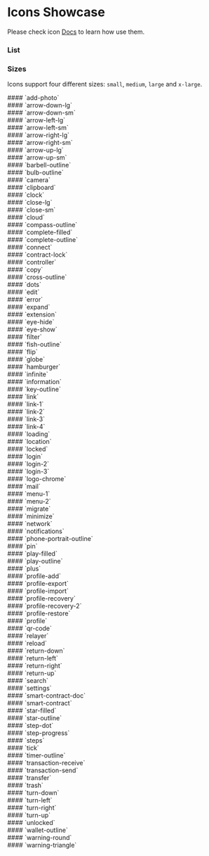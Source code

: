 
<h1>Icons Showcase</h1>

Please check icon [Docs](/docs/design-system-components-icon--docs) to learn how use them.

### **List**

<Meta title="Design System/Components/Icon/Icons Showcase" />

<div class="pt-4">
  <IconGallery>
    <IconItem name="add-photo">
      <lukso-icon name="add-photo" size="medium"></lukso-icon>
    </IconItem>
    <IconItem name="arrow-down-lg">
      <lukso-icon name="arrow-down-lg" size="medium"></lukso-icon>
    </IconItem>
    <IconItem name="arrow-down-sm">
      <lukso-icon name="arrow-down-sm" size="medium"></lukso-icon>
    </IconItem>
    <IconItem name="arrow-left-lg">
      <lukso-icon name="arrow-left-lg" size="medium"></lukso-icon>
    </IconItem>
    <IconItem name="arrow-left-sm">
      <lukso-icon name="arrow-left-sm" size="medium"></lukso-icon>
    </IconItem>
    <IconItem name="arrow-right-lg">
      <lukso-icon name="arrow-right-lg" size="medium"></lukso-icon>
    </IconItem>
    <IconItem name="arrow-right-sm">
      <lukso-icon name="arrow-right-sm" size="medium"></lukso-icon>
    </IconItem>
    <IconItem name="arrow-up-lg">
      <lukso-icon name="arrow-up-lg" size="medium"></lukso-icon>
    </IconItem>
    <IconItem name="arrow-up-sm">
      <lukso-icon name="arrow-up-sm" size="medium"></lukso-icon>
    </IconItem>
    <IconItem name="barbell-outline">
      <lukso-icon name="barbell-outline" size="medium"></lukso-icon>
    </IconItem>
    <IconItem name="bulb-outline">
      <lukso-icon name="bulb-outline" size="medium"></lukso-icon>
    </IconItem>
    <IconItem name="camera">
      <lukso-icon name="camera" size="medium"></lukso-icon>
    </IconItem>
    <IconItem name="clipboard">
      <lukso-icon name="clipboard" size="medium"></lukso-icon>
    </IconItem>
    <IconItem name="clock">
      <lukso-icon name="clock" size="medium"></lukso-icon>
    </IconItem>
    <IconItem name="complete-outline">
      <lukso-icon name="complete-outline" size="medium"></lukso-icon>
    </IconItem>
    <IconItem name="connect">
      <lukso-icon name="connect" size="medium"></lukso-icon>
    </IconItem>
    <IconItem name="contract-lock">
      <lukso-icon name="contract-lock" size="medium"></lukso-icon>
    </IconItem>
    <IconItem name="controller">
      <lukso-icon name="controller" size="medium"></lukso-icon>
    </IconItem>
    <IconItem name="copy">
      <lukso-icon name="copy" size="medium"></lukso-icon>
    </IconItem>
    <IconItem name="cross-outline">
      <lukso-icon name="cross-outline" size="medium"></lukso-icon>
    </IconItem>
    <IconItem name="dots">
      <lukso-icon name="dots" size="medium"></lukso-icon>
    </IconItem>
    <IconItem name="edit">
      <lukso-icon name="edit" size="medium"></lukso-icon>
    </IconItem>
    <IconItem name="error">
      <lukso-icon name="error" size="medium"></lukso-icon>
    </IconItem>
    <IconItem name="expand">
      <lukso-icon name="expand" size="medium"></lukso-icon>
    </IconItem>
    <IconItem name="extension">
      <lukso-icon name="extension" size="medium"></lukso-icon>
    </IconItem>
    <IconItem name="eye-hide">
      <lukso-icon name="eye-hide" size="medium"></lukso-icon>
    </IconItem>
    <IconItem name="eye-show">
      <lukso-icon name="eye-show" size="medium"></lukso-icon>
    </IconItem>
    <IconItem name="filter">
      <lukso-icon name="filter" size="medium"></lukso-icon>
    </IconItem>
    <IconItem name="fish-outline">
      <lukso-icon name="fish-outline" size="medium"></lukso-icon>
    </IconItem>
    <IconItem name="flip">
      <lukso-icon name="flip" size="medium"></lukso-icon>
    </IconItem>
    <IconItem name="globe">
      <lukso-icon name="globe" size="medium"></lukso-icon>
    </IconItem>
    <IconItem name="hamburger">
      <lukso-icon name="hamburger" size="medium"></lukso-icon>
    </IconItem>
    <IconItem name="infinite">
      <lukso-icon name="infinite" size="medium"></lukso-icon>
    </IconItem>
    <IconItem name="information">
      <lukso-icon name="information" size="medium"></lukso-icon>
    </IconItem>
    <IconItem name="key-outline">
      <lukso-icon name="key-outline" size="medium"></lukso-icon>
    </IconItem>
    <IconItem name="link">
      <lukso-icon name="link" size="medium"></lukso-icon>
    </IconItem>
    <IconItem name="link-1">
      <lukso-icon name="link-1" size="medium"></lukso-icon>
    </IconItem>
    <IconItem name="link-2">
      <lukso-icon
        name="link-2"
        size="medium"
        secondary-color="neutral-100"
      ></lukso-icon>
    </IconItem>
    <IconItem name="link-3">
      <lukso-icon name="link-3" size="medium"></lukso-icon>
    </IconItem>
    <IconItem name="link-4">
      <lukso-icon
        name="link-4"
        size="medium"
        secondary-color="neutral-100"
      ></lukso-icon>
    </IconItem>
    <IconItem name="loading">
      <lukso-icon name="loading" size="medium"></lukso-icon>
    </IconItem>
    <IconItem name="location">
      <lukso-icon name="location" size="medium"></lukso-icon>
    </IconItem>
    <IconItem name="locked">
      <lukso-icon name="locked" size="medium"></lukso-icon>
    </IconItem>
    <IconItem name="login">
      <lukso-icon name="login" size="medium"></lukso-icon>
    </IconItem>
    <IconItem name="login-2">
      <lukso-icon name="login-2" size="medium"></lukso-icon>
    </IconItem>
    <IconItem name="login-3">
      <lukso-icon name="login-3" size="medium"></lukso-icon>
    </IconItem>
    <IconItem name="logo-chrome">
      <lukso-icon name="logo-chrome" size="medium"></lukso-icon>
    </IconItem>
    <IconItem name="mail">
      <lukso-icon name="mail" size="medium"></lukso-icon>
    </IconItem>
    <IconItem name="menu-1">
      <lukso-icon name="menu-1" size="medium"></lukso-icon>
    </IconItem>
    <IconItem name="menu-2">
      <lukso-icon name="menu-2" size="medium"></lukso-icon>
    </IconItem>
    <IconItem name="migrate">
      <lukso-icon name="migrate" size="medium"></lukso-icon>
    </IconItem>
    <IconItem name="minimize">
      <lukso-icon name="minimize" size="medium"></lukso-icon>
    </IconItem>
    <IconItem name="network">
      <lukso-icon name="network" size="medium"></lukso-icon>
    </IconItem>
    <IconItem name="notifications">
      <lukso-icon name="notifications" size="medium"></lukso-icon>
    </IconItem>
    <IconItem name="phone-portrait-outline">
      <lukso-icon name="phone-portrait-outline" size="medium"></lukso-icon>
    </IconItem>
    <IconItem name="pin">
      <lukso-icon name="pin" size="medium"></lukso-icon>
    </IconItem>
    <IconItem name="play-filled">
      <lukso-icon name="play-filled" size="medium"></lukso-icon>
    </IconItem>
    <IconItem name="play-outline">
      <lukso-icon name="play-outline" size="medium"></lukso-icon>
    </IconItem>
    <IconItem name="plus">
      <lukso-icon name="plus" size="medium"></lukso-icon>
    </IconItem>
    <IconItem name="profile-add">
      <lukso-icon name="profile-add" size="medium"></lukso-icon>
    </IconItem>
    <IconItem name="profile-export">
      <lukso-icon name="profile-export" size="medium"></lukso-icon>
    </IconItem>
    <IconItem name="profile-import">
      <lukso-icon name="profile-import" size="medium"></lukso-icon>
    </IconItem>
    <IconItem name="profile-recovery">
      <lukso-icon name="profile-recovery" size="medium"></lukso-icon>
    </IconItem>
    <IconItem name="profile-recovery-2">
      <lukso-icon
        name="profile-recovery-2"
        size="medium"
        secondary-color="neutral-100"
      ></lukso-icon>
    </IconItem>
    <IconItem name="profile-restore">
      <lukso-icon name="profile-restore" size="medium"></lukso-icon>
    </IconItem>
    <IconItem name="profile">
      <lukso-icon name="profile" size="medium"></lukso-icon>
    </IconItem>
    <IconItem name="qr-code">
      <lukso-icon
        name="qr-code"
        size="medium"
        secondary-color="neutral-100"
      ></lukso-icon>
    </IconItem>
    <IconItem name="relayer">
      <lukso-icon name="relayer" size="medium"></lukso-icon>
    </IconItem>
    <IconItem name="reload">
      <lukso-icon name="reload" size="medium"></lukso-icon>
    </IconItem>
    <IconItem name="return-down">
      <lukso-icon name="return-down" size="medium"></lukso-icon>
    </IconItem>
    <IconItem name="return-left">
      <lukso-icon name="return-left" size="medium"></lukso-icon>
    </IconItem>
    <IconItem name="return-right">
      <lukso-icon name="return-right" size="medium"></lukso-icon>
    </IconItem>
    <IconItem name="return-up">
      <lukso-icon name="return-up" size="medium"></lukso-icon>
    </IconItem>
    <IconItem name="search">
      <lukso-icon name="search" size="medium"></lukso-icon>
    </IconItem>
    <IconItem name="settings">
      <lukso-icon name="settings" size="medium"></lukso-icon>
    </IconItem>
    <IconItem name="smart-contract-doc">
      <lukso-icon name="smart-contract-doc" size="medium"></lukso-icon>
    </IconItem>
    <IconItem name="smart-contract">
      <lukso-icon name="smart-contract" size="medium"></lukso-icon>
    </IconItem>
    <IconItem name="star-filled">
      <lukso-icon name="star-filled" size="medium"></lukso-icon>
    </IconItem>
    <IconItem name="star-outline">
      <lukso-icon name="star-outline" size="medium"></lukso-icon>
    </IconItem>
    <IconItem name="step-dot">
      <lukso-icon
        name="step-dot"
        size="medium"
        secondary-color="neutral-100"
      ></lukso-icon>
    </IconItem>
    <IconItem name="step-progress">
      <lukso-icon
        name="step-progress"
        size="medium"
        secondary-color="neutral-100"
      ></lukso-icon>
    </IconItem>
    <IconItem name="steps">
      <lukso-icon name="steps" size="medium"></lukso-icon>
    </IconItem>
    <IconItem name="tick">
      <lukso-icon name="tick" size="medium"></lukso-icon>
    </IconItem>
    <IconItem name="timer-outline">
      <lukso-icon name="timer-outline" size="medium"></lukso-icon>
    </IconItem>
    <IconItem name="transaction-receive">
      <lukso-icon name="transaction-receive" size="medium"></lukso-icon>
    </IconItem>
    <IconItem name="transaction-send">
      <lukso-icon name="transaction-send" size="medium"></lukso-icon>
    </IconItem>
    <IconItem name="transfer">
      <lukso-icon name="transfer" size="medium"></lukso-icon>
    </IconItem>
    <IconItem name="trash">
      <lukso-icon name="trash" size="medium"></lukso-icon>
    </IconItem>
    <IconItem name="turn-down">
      <lukso-icon name="turn-down" size="medium"></lukso-icon>
    </IconItem>
    <IconItem name="turn-left">
      <lukso-icon name="turn-left" size="medium"></lukso-icon>
    </IconItem>
    <IconItem name="turn-right">
      <lukso-icon name="turn-right" size="medium"></lukso-icon>
    </IconItem>
    <IconItem name="turn-up">
      <lukso-icon name="turn-up" size="medium"></lukso-icon>
    </IconItem>
    <IconItem name="unlocked">
      <lukso-icon name="unlocked" size="medium"></lukso-icon>
    </IconItem>
    <IconItem name="wallet-outline">
      <lukso-icon name="wallet-outline" size="medium"></lukso-icon>
    </IconItem>
    <IconItem name="warning-round">
      <lukso-icon name="warning-round" size="medium"></lukso-icon>
    </IconItem>
    <IconItem name="warning-triangle">
      <lukso-icon name="warning-triangle" size="medium"></lukso-icon>
    </IconItem>
  </IconGallery>
</div>

### **Sizes**

Icons support four different sizes: `small`, `medium`, `large` and `x-large`.

<div class="p-5 my-6 shadow-neutral-above-shadow rounded sb-unstyled">
  #### `add-photo`
  <div class="flex gap-4 mt-8">
    <lukso-icon name="add-photo" size="small"></lukso-icon>
    <lukso-icon name="add-photo" size="medium"></lukso-icon>
    <lukso-icon name="add-photo" size="large"></lukso-icon>
    <lukso-icon name="add-photo" size="x-large"></lukso-icon>
  </div>
</div>

<div class="p-5 my-6 shadow-neutral-above-shadow rounded sb-unstyled">
  #### `arrow-down-lg`
  <div class="flex gap-4 mt-8">
    <lukso-icon name="arrow-down-lg" size="small"></lukso-icon>
    <lukso-icon name="arrow-down-lg" size="medium"></lukso-icon>
    <lukso-icon name="arrow-down-lg" size="large"></lukso-icon>
    <lukso-icon name="arrow-down-lg" size="x-large"></lukso-icon>
  </div>
</div>

<div class="p-5 my-6 shadow-neutral-above-shadow rounded sb-unstyled">
  #### `arrow-down-sm`
  <div class="flex gap-4 mt-8">
    <lukso-icon name="arrow-down-sm" size="small"></lukso-icon>
    <lukso-icon name="arrow-down-sm" size="medium"></lukso-icon>
    <lukso-icon name="arrow-down-sm" size="large"></lukso-icon>
    <lukso-icon name="arrow-down-sm" size="x-large"></lukso-icon>
  </div>
</div>

<div class="p-5 my-6 shadow-neutral-above-shadow rounded sb-unstyled">
  #### `arrow-left-lg`
  <div class="flex gap-4 mt-8">
    <lukso-icon name="arrow-left-lg" size="small"></lukso-icon>
    <lukso-icon name="arrow-left-lg" size="medium"></lukso-icon>
    <lukso-icon name="arrow-left-lg" size="large"></lukso-icon>
    <lukso-icon name="arrow-left-lg" size="x-large"></lukso-icon>
  </div>
</div>

<div class="p-5 my-6 shadow-neutral-above-shadow rounded sb-unstyled">
  #### `arrow-left-sm`
  <div class="flex gap-4 mt-8">
    <lukso-icon name="arrow-left-sm" size="small"></lukso-icon>
    <lukso-icon name="arrow-left-sm" size="medium"></lukso-icon>
    <lukso-icon name="arrow-left-sm" size="large"></lukso-icon>
    <lukso-icon name="arrow-left-sm" size="x-large"></lukso-icon>
  </div>
</div>

<div class="p-5 my-6 shadow-neutral-above-shadow rounded sb-unstyled">
  #### `arrow-right-lg`
  <div class="flex gap-4 mt-8">
    <lukso-icon name="arrow-right-lg" size="small"></lukso-icon>
    <lukso-icon name="arrow-right-lg" size="medium"></lukso-icon>
    <lukso-icon name="arrow-right-lg" size="large"></lukso-icon>
    <lukso-icon name="arrow-right-lg" size="x-large"></lukso-icon>
  </div>
</div>

<div class="p-5 my-6 shadow-neutral-above-shadow rounded sb-unstyled">
  #### `arrow-right-sm`
  <div class="flex gap-4 mt-8">
    <lukso-icon name="arrow-right-sm" size="small"></lukso-icon>
    <lukso-icon name="arrow-right-sm" size="medium"></lukso-icon>
    <lukso-icon name="arrow-right-sm" size="large"></lukso-icon>
    <lukso-icon name="arrow-right-sm" size="x-large"></lukso-icon>
  </div>
</div>

<div class="p-5 my-6 shadow-neutral-above-shadow rounded sb-unstyled">
  #### `arrow-up-lg`
  <div class="flex gap-4 mt-8">
    <lukso-icon name="arrow-up-lg" size="small"></lukso-icon>
    <lukso-icon name="arrow-up-lg" size="medium"></lukso-icon>
    <lukso-icon name="arrow-up-lg" size="large"></lukso-icon>
    <lukso-icon name="arrow-up-lg" size="x-large"></lukso-icon>
  </div>
</div>

<div class="p-5 my-6 shadow-neutral-above-shadow rounded sb-unstyled">
  #### `arrow-up-sm`
  <div class="flex gap-4 mt-8">
    <lukso-icon name="arrow-up-sm" size="small"></lukso-icon>
    <lukso-icon name="arrow-up-sm" size="medium"></lukso-icon>
    <lukso-icon name="arrow-up-sm" size="large"></lukso-icon>
    <lukso-icon name="arrow-up-sm" size="x-large"></lukso-icon>
  </div>
</div>

<div class="p-5 my-6 shadow-neutral-above-shadow rounded sb-unstyled">
  #### `barbell-outline`
  <div class="flex gap-4 mt-8">
    <lukso-icon name="barbell-outline" size="small"></lukso-icon>
    <lukso-icon name="barbell-outline" size="medium"></lukso-icon>
    <lukso-icon name="barbell-outline" size="large"></lukso-icon>
    <lukso-icon name="barbell-outline" size="x-large"></lukso-icon>
  </div>
</div>

<div class="p-5 my-6 shadow-neutral-above-shadow rounded sb-unstyled">
  #### `bulb-outline`
  <div class="flex gap-4 mt-8">
    <lukso-icon name="bulb-outline" size="small"></lukso-icon>
    <lukso-icon name="bulb-outline" size="medium"></lukso-icon>
    <lukso-icon name="bulb-outline" size="large"></lukso-icon>
    <lukso-icon name="bulb-outline" size="x-large"></lukso-icon>
  </div>
</div>

<div class="p-5 my-6 shadow-neutral-above-shadow rounded sb-unstyled">
  #### `camera`
  <div class="flex gap-4 mt-8">
    <lukso-icon name="camera" size="small"></lukso-icon>
    <lukso-icon name="camera" size="medium"></lukso-icon>
    <lukso-icon name="camera" size="large"></lukso-icon>
    <lukso-icon name="camera" size="x-large"></lukso-icon>
  </div>
</div>

<div class="p-5 my-6 shadow-neutral-above-shadow rounded sb-unstyled">
  #### `clipboard`
  <div class="flex gap-4 mt-8">
    <lukso-icon name="clipboard" size="small"></lukso-icon>
    <lukso-icon name="clipboard" size="medium"></lukso-icon>
    <lukso-icon name="clipboard" size="large"></lukso-icon>
    <lukso-icon name="clipboard" size="x-large"></lukso-icon>
  </div>
</div>

<div class="p-5 my-6 shadow-neutral-above-shadow rounded sb-unstyled">
  #### `clock`
  <div class="flex gap-4 mt-8">
    <lukso-icon name="clock" size="small"></lukso-icon>
    <lukso-icon name="clock" size="medium"></lukso-icon>
    <lukso-icon name="clock" size="large"></lukso-icon>
    <lukso-icon name="clock" size="x-large"></lukso-icon>
  </div>
</div>

<div class="p-5 my-6 shadow-neutral-above-shadow rounded sb-unstyled">
  #### `close-lg`
  <div class="flex gap-4 mt-8">
    <lukso-icon name="close-lg" size="small"></lukso-icon>
    <lukso-icon name="close-lg" size="medium"></lukso-icon>
    <lukso-icon name="close-lg" size="large"></lukso-icon>
    <lukso-icon name="close-lg" size="x-large"></lukso-icon>
  </div>
</div>

<div class="p-5 my-6 shadow-neutral-above-shadow rounded sb-unstyled">
  #### `close-sm`
  <div class="flex gap-4 mt-8">
    <lukso-icon name="close-sm" size="small"></lukso-icon>
    <lukso-icon name="close-sm" size="medium"></lukso-icon>
    <lukso-icon name="close-sm" size="large"></lukso-icon>
    <lukso-icon name="close-sm" size="x-large"></lukso-icon>
  </div>
</div>

<div class="p-5 my-6 shadow-neutral-above-shadow rounded sb-unstyled">
  #### `cloud`
  <div class="flex gap-4 mt-8">
    <lukso-icon name="cloud" size="small"></lukso-icon>
    <lukso-icon name="cloud" size="medium"></lukso-icon>
    <lukso-icon name="cloud" size="large"></lukso-icon>
    <lukso-icon name="cloud" size="x-large"></lukso-icon>
  </div>
</div>

<div class="p-5 my-6 shadow-neutral-above-shadow rounded sb-unstyled">
  #### `compass-outline`
  <div class="flex gap-4 mt-8">
    <lukso-icon name="compass-outline" size="small"></lukso-icon>
    <lukso-icon name="compass-outline" size="medium"></lukso-icon>
    <lukso-icon name="compass-outline" size="large"></lukso-icon>
    <lukso-icon name="compass-outline" size="x-large"></lukso-icon>
  </div>
</div>

<div class="p-5 my-6 shadow-neutral-above-shadow rounded sb-unstyled">
  #### `complete-filled`
  <div class="flex gap-4 mt-8">
    <lukso-icon
      name="complete-filled"
      size="small"
      secondary-color="neutral-100"
    ></lukso-icon>
    <lukso-icon
      name="complete-filled"
      size="medium"
      secondary-color="neutral-100"
    ></lukso-icon>
    <lukso-icon
      name="complete-filled"
      size="large"
      secondary-color="neutral-100"
    ></lukso-icon>
    <lukso-icon
      name="complete-filled"
      size="x-large"
      secondary-color="neutral-100"
    ></lukso-icon>
  </div>
</div>

<div class="p-5 my-6 shadow-neutral-above-shadow rounded sb-unstyled">
  #### `complete-outline`
  <div class="flex gap-4 mt-8">
    <lukso-icon name="complete-outline" size="small"></lukso-icon>
    <lukso-icon name="complete-outline" size="medium"></lukso-icon>
    <lukso-icon name="complete-outline" size="large"></lukso-icon>
    <lukso-icon name="complete-outline" size="x-large"></lukso-icon>
  </div>
</div>

<div class="p-5 my-6 shadow-neutral-above-shadow rounded sb-unstyled">
  #### `connect`
  <div class="flex gap-4 mt-8">
    <lukso-icon name="connect" size="small"></lukso-icon>
    <lukso-icon name="connect" size="medium"></lukso-icon>
    <lukso-icon name="connect" size="large"></lukso-icon>
    <lukso-icon name="connect" size="x-large"></lukso-icon>
  </div>
</div>

<div class="p-5 my-6 shadow-neutral-above-shadow rounded sb-unstyled">
  #### `contract-lock`
  <div class="flex gap-4 mt-8">
    <lukso-icon name="contract-lock" size="small"></lukso-icon>
    <lukso-icon name="contract-lock" size="medium"></lukso-icon>
    <lukso-icon name="contract-lock" size="large"></lukso-icon>
    <lukso-icon name="contract-lock" size="x-large"></lukso-icon>
  </div>
</div>

<div class="p-5 my-6 shadow-neutral-above-shadow rounded sb-unstyled">
  #### `controller`
  <div class="flex gap-4 mt-8">
    <lukso-icon name="controller" size="small"></lukso-icon>
    <lukso-icon name="controller" size="medium"></lukso-icon>
    <lukso-icon name="controller" size="large"></lukso-icon>
    <lukso-icon name="controller" size="x-large"></lukso-icon>
  </div>
</div>

<div class="p-5 my-6 shadow-neutral-above-shadow rounded sb-unstyled">
  #### `copy`
  <div class="flex gap-4 mt-8">
    <lukso-icon name="copy" size="small"></lukso-icon>
    <lukso-icon name="copy" size="medium"></lukso-icon>
    <lukso-icon name="copy" size="large"></lukso-icon>
    <lukso-icon name="copy" size="x-large"></lukso-icon>
  </div>
</div>

<div class="p-5 my-6 shadow-neutral-above-shadow rounded sb-unstyled">
  #### `cross-outline`
  <div class="flex gap-4 mt-8">
    <lukso-icon name="cross-outline" size="small"></lukso-icon>
    <lukso-icon name="cross-outline" size="medium"></lukso-icon>
    <lukso-icon name="cross-outline" size="large"></lukso-icon>
    <lukso-icon name="cross-outline" size="x-large"></lukso-icon>
  </div>
</div>

<div class="p-5 my-6 shadow-neutral-above-shadow rounded sb-unstyled">
  #### `dots`
  <div class="flex gap-4 mt-8">
    <lukso-icon name="dots" size="small"></lukso-icon>
    <lukso-icon name="dots" size="medium"></lukso-icon>
    <lukso-icon name="dots" size="large"></lukso-icon>
    <lukso-icon name="dots" size="x-large"></lukso-icon>
  </div>
</div>

<div class="p-5 my-6 shadow-neutral-above-shadow rounded sb-unstyled">
  #### `edit`
  <div class="flex gap-4 mt-8">
    <lukso-icon name="edit" size="small"></lukso-icon>
    <lukso-icon name="edit" size="medium"></lukso-icon>
    <lukso-icon name="edit" size="large"></lukso-icon>
    <lukso-icon name="edit" size="x-large"></lukso-icon>
  </div>
</div>

<div class="p-5 my-6 shadow-neutral-above-shadow rounded sb-unstyled">
  #### `error`
  <div class="flex gap-4 mt-8">
    <lukso-icon name="error" size="small"></lukso-icon>
    <lukso-icon name="error" size="medium"></lukso-icon>
    <lukso-icon name="error" size="large"></lukso-icon>
    <lukso-icon name="error" size="x-large"></lukso-icon>
  </div>
</div>

<div class="p-5 my-6 shadow-neutral-above-shadow rounded sb-unstyled">
  #### `expand`
  <div class="flex gap-4 mt-8">
    <lukso-icon name="expand" size="small"></lukso-icon>
    <lukso-icon name="expand" size="medium"></lukso-icon>
    <lukso-icon name="expand" size="large"></lukso-icon>
    <lukso-icon name="expand" size="x-large"></lukso-icon>
  </div>
</div>

<div class="p-5 my-6 shadow-neutral-above-shadow rounded sb-unstyled">
  #### `extension`
  <div class="flex gap-4 mt-8">
    <lukso-icon name="extension" size="small"></lukso-icon>
    <lukso-icon name="extension" size="medium"></lukso-icon>
    <lukso-icon name="extension" size="large"></lukso-icon>
    <lukso-icon name="extension" size="x-large"></lukso-icon>
  </div>
</div>

<div class="p-5 my-6 shadow-neutral-above-shadow rounded sb-unstyled">
  #### `eye-hide`
  <div class="flex gap-4 mt-8">
    <lukso-icon name="eye-hide" size="small"></lukso-icon>
    <lukso-icon name="eye-hide" size="medium"></lukso-icon>
    <lukso-icon name="eye-hide" size="large"></lukso-icon>
    <lukso-icon name="eye-hide" size="x-large"></lukso-icon>
  </div>
</div>

<div class="p-5 my-6 shadow-neutral-above-shadow rounded sb-unstyled">
  #### `eye-show`
  <div class="flex gap-4 mt-8">
    <lukso-icon name="eye-show" size="small"></lukso-icon>
    <lukso-icon name="eye-show" size="medium"></lukso-icon>
    <lukso-icon name="eye-show" size="large"></lukso-icon>
    <lukso-icon name="eye-show" size="x-large"></lukso-icon>
  </div>
</div>

<div class="p-5 my-6 shadow-neutral-above-shadow rounded sb-unstyled">
  #### `filter`
  <div class="flex gap-4 mt-8">
    <lukso-icon name="filter" size="small"></lukso-icon>
    <lukso-icon name="filter" size="medium"></lukso-icon>
    <lukso-icon name="filter" size="large"></lukso-icon>
    <lukso-icon name="filter" size="x-large"></lukso-icon>
  </div>
</div>

<div class="p-5 my-6 shadow-neutral-above-shadow rounded sb-unstyled">
  #### `fish-outline`
  <div class="flex gap-4 mt-8">
    <lukso-icon name="fish-outline" size="small"></lukso-icon>
    <lukso-icon name="fish-outline" size="medium"></lukso-icon>
    <lukso-icon name="fish-outline" size="large"></lukso-icon>
    <lukso-icon name="fish-outline" size="x-large"></lukso-icon>
  </div>
</div>

<div class="p-5 my-6 shadow-neutral-above-shadow rounded sb-unstyled">
  #### `flip`
  <div class="flex gap-4 mt-8">
    <lukso-icon name="flip" size="small"></lukso-icon>
    <lukso-icon name="flip" size="medium"></lukso-icon>
    <lukso-icon name="flip" size="large"></lukso-icon>
    <lukso-icon name="flip" size="x-large"></lukso-icon>
  </div>
</div>

<div class="p-5 my-6 shadow-neutral-above-shadow rounded sb-unstyled">
  #### `globe`
  <div class="flex gap-4 mt-8">
    <lukso-icon name="globe" size="small"></lukso-icon>
    <lukso-icon name="globe" size="medium"></lukso-icon>
    <lukso-icon name="globe" size="large"></lukso-icon>
    <lukso-icon name="globe" size="x-large"></lukso-icon>
  </div>
</div>

<div class="p-5 my-6 shadow-neutral-above-shadow rounded sb-unstyled">
  #### `hamburger`
  <div class="flex gap-4 mt-8">
    <lukso-icon name="hamburger" size="small"></lukso-icon>
    <lukso-icon name="hamburger" size="medium"></lukso-icon>
    <lukso-icon name="hamburger" size="large"></lukso-icon>
    <lukso-icon name="hamburger" size="x-large"></lukso-icon>
  </div>
</div>

<div class="p-5 my-6 shadow-neutral-above-shadow rounded sb-unstyled">
  #### `infinite`
  <div class="flex gap-4 mt-8">
    <lukso-icon name="infinite" size="small"></lukso-icon>
    <lukso-icon name="infinite" size="medium"></lukso-icon>
    <lukso-icon name="infinite" size="large"></lukso-icon>
    <lukso-icon name="infinite" size="x-large"></lukso-icon>
  </div>
</div>

<div class="p-5 my-6 shadow-neutral-above-shadow rounded sb-unstyled">
  #### `information`
  <div class="flex gap-4 mt-8">
    <lukso-icon name="information" size="small"></lukso-icon>
    <lukso-icon name="information" size="medium"></lukso-icon>
    <lukso-icon name="information" size="large"></lukso-icon>
    <lukso-icon name="information" size="x-large"></lukso-icon>
  </div>
</div>

<div class="p-5 my-6 shadow-neutral-above-shadow rounded sb-unstyled">
  #### `key-outline`
  <div class="flex gap-4 mt-8">
    <lukso-icon name="key-outline" size="small"></lukso-icon>
    <lukso-icon name="key-outline" size="medium"></lukso-icon>
    <lukso-icon name="key-outline" size="large"></lukso-icon>
    <lukso-icon name="key-outline" size="x-large"></lukso-icon>
  </div>
</div>

<div class="p-5 my-6 shadow-neutral-above-shadow rounded sb-unstyled">
  #### `link`
  <div class="flex gap-4 mt-8">
    <lukso-icon name="link" size="small"></lukso-icon>
    <lukso-icon name="link" size="medium"></lukso-icon>
    <lukso-icon name="link" size="large"></lukso-icon>
    <lukso-icon name="link" size="x-large"></lukso-icon>
  </div>
</div>

<div class="p-5 my-6 shadow-neutral-above-shadow rounded sb-unstyled">
  #### `link-1`
  <div class="flex gap-4 mt-8">
    <lukso-icon name="link-1" size="small"></lukso-icon>
    <lukso-icon name="link-1" size="medium"></lukso-icon>
    <lukso-icon name="link-1" size="large"></lukso-icon>
    <lukso-icon name="link-1" size="x-large"></lukso-icon>
  </div>
</div>

<div class="p-5 my-6 shadow-neutral-above-shadow rounded sb-unstyled">
  #### `link-2`
  <div class="flex gap-4 mt-8">
    <lukso-icon
      name="link-2"
      size="small"
      secondary-color="neutral-100"
    ></lukso-icon>
    <lukso-icon
      name="link-2"
      size="medium"
      secondary-color="neutral-100"
    ></lukso-icon>
    <lukso-icon
      name="link-2"
      size="large"
      secondary-color="neutral-100"
    ></lukso-icon>
    <lukso-icon
      name="link-2"
      size="x-large"
      secondary-color="neutral-100"
    ></lukso-icon>
  </div>
</div>

<div class="p-5 my-6 shadow-neutral-above-shadow rounded sb-unstyled">
  #### `link-3`
  <div class="flex gap-4 mt-8">
    <lukso-icon name="link-3" size="small"></lukso-icon>
    <lukso-icon name="link-3" size="medium"></lukso-icon>
    <lukso-icon name="link-3" size="large"></lukso-icon>
    <lukso-icon name="link-3" size="x-large"></lukso-icon>
  </div>
</div>

<div class="p-5 my-6 shadow-neutral-above-shadow rounded sb-unstyled">
  #### `link-4`
  <div class="flex gap-4 mt-8">
    <lukso-icon
      name="link-4"
      size="small"
      secondary-color="neutral-100"
    ></lukso-icon>
    <lukso-icon
      name="link-4"
      size="medium"
      secondary-color="neutral-100"
    ></lukso-icon>
    <lukso-icon
      name="link-4"
      size="large"
      secondary-color="neutral-100"
    ></lukso-icon>
    <lukso-icon
      name="link-4"
      size="x-large"
      secondary-color="neutral-100"
    ></lukso-icon>
  </div>
</div>

<div class="p-5 my-6 shadow-neutral-above-shadow rounded sb-unstyled">
  #### `loading`
  <div class="flex gap-4 mt-8">
    <lukso-icon name="loading" size="small"></lukso-icon>
    <lukso-icon name="loading" size="medium"></lukso-icon>
    <lukso-icon name="loading" size="large"></lukso-icon>
    <lukso-icon name="loading" size="x-large"></lukso-icon>
  </div>
</div>

<div class="p-5 my-6 shadow-neutral-above-shadow rounded sb-unstyled">
  #### `location`
  <div class="flex gap-4 mt-8">
    <lukso-icon name="location" size="small"></lukso-icon>
    <lukso-icon name="location" size="medium"></lukso-icon>
    <lukso-icon name="location" size="large"></lukso-icon>
    <lukso-icon name="location" size="x-large"></lukso-icon>
  </div>
</div>

<div class="p-5 my-6 shadow-neutral-above-shadow rounded sb-unstyled">
  #### `locked`
  <div class="flex gap-4 mt-8">
    <lukso-icon name="locked" size="small"></lukso-icon>
    <lukso-icon name="locked" size="medium"></lukso-icon>
    <lukso-icon name="locked" size="large"></lukso-icon>
    <lukso-icon name="locked" size="x-large"></lukso-icon>
  </div>
</div>

<div class="p-5 my-6 shadow-neutral-above-shadow rounded sb-unstyled">
  #### `login`
  <div class="flex gap-4 mt-8">
    <lukso-icon name="login" size="small"></lukso-icon>
    <lukso-icon name="login" size="medium"></lukso-icon>
    <lukso-icon name="login" size="large"></lukso-icon>
    <lukso-icon name="login" size="x-large"></lukso-icon>
  </div>
</div>

<div class="p-5 my-6 shadow-neutral-above-shadow rounded sb-unstyled">
  #### `login-2`
  <div class="flex gap-4 mt-8">
    <lukso-icon name="login-2" size="small"></lukso-icon>
    <lukso-icon name="login-2" size="medium"></lukso-icon>
    <lukso-icon name="login-2" size="large"></lukso-icon>
    <lukso-icon name="login-2" size="x-large"></lukso-icon>
  </div>
</div>

<div class="p-5 my-6 shadow-neutral-above-shadow rounded sb-unstyled">
  #### `login-3`
  <div class="flex gap-4 mt-8">
    <lukso-icon name="login-3" size="small"></lukso-icon>
    <lukso-icon name="login-3" size="medium"></lukso-icon>
    <lukso-icon name="login-3" size="large"></lukso-icon>
    <lukso-icon name="login-3" size="x-large"></lukso-icon>
  </div>
</div>

<div class="p-5 my-6 shadow-neutral-above-shadow rounded sb-unstyled">
  #### `logo-chrome`
  <div class="flex gap-4 mt-8">
    <lukso-icon name="logo-chrome" size="small"></lukso-icon>
    <lukso-icon name="logo-chrome" size="medium"></lukso-icon>
    <lukso-icon name="logo-chrome" size="large"></lukso-icon>
    <lukso-icon name="logo-chrome" size="x-large"></lukso-icon>
  </div>
</div>

<div class="p-5 my-6 shadow-neutral-above-shadow rounded sb-unstyled">
  #### `mail`
  <div class="flex gap-4 mt-8">
    <lukso-icon name="mail" size="small"></lukso-icon>
    <lukso-icon name="mail" size="medium"></lukso-icon>
    <lukso-icon name="mail" size="large"></lukso-icon>
    <lukso-icon name="mail" size="x-large"></lukso-icon>
  </div>
</div>

<div class="p-5 my-6 shadow-neutral-above-shadow rounded sb-unstyled">
  #### `menu-1`
  <div class="flex gap-4 mt-8">
    <lukso-icon name="menu-1" size="small"></lukso-icon>
    <lukso-icon name="menu-1" size="medium"></lukso-icon>
    <lukso-icon name="menu-1" size="large"></lukso-icon>
    <lukso-icon name="menu-1" size="x-large"></lukso-icon>
  </div>
</div>

<div class="p-5 my-6 shadow-neutral-above-shadow rounded sb-unstyled">
  #### `menu-2`
  <div class="flex gap-4 mt-8">
    <lukso-icon name="menu-2" size="small"></lukso-icon>
    <lukso-icon name="menu-2" size="medium"></lukso-icon>
    <lukso-icon name="menu-2" size="large"></lukso-icon>
    <lukso-icon name="menu-2" size="x-large"></lukso-icon>
  </div>
</div>

<div class="p-5 my-6 shadow-neutral-above-shadow rounded sb-unstyled">
  #### `migrate`
  <div class="flex gap-4 mt-8">
    <lukso-icon name="migrate" size="small"></lukso-icon>
    <lukso-icon name="migrate" size="medium"></lukso-icon>
    <lukso-icon name="migrate" size="large"></lukso-icon>
    <lukso-icon name="migrate" size="x-large"></lukso-icon>
  </div>
</div>

<div class="p-5 my-6 shadow-neutral-above-shadow rounded sb-unstyled">
  #### `minimize`
  <div class="flex gap-4 mt-8">
    <lukso-icon name="minimize" size="small"></lukso-icon>
    <lukso-icon name="minimize" size="medium"></lukso-icon>
    <lukso-icon name="minimize" size="large"></lukso-icon>
    <lukso-icon name="minimize" size="x-large"></lukso-icon>
  </div>
</div>

<div class="p-5 my-6 shadow-neutral-above-shadow rounded sb-unstyled">
  #### `network`
  <div class="flex gap-4 mt-8">
    <lukso-icon name="network" size="small"></lukso-icon>
    <lukso-icon name="network" size="medium"></lukso-icon>
    <lukso-icon name="network" size="large"></lukso-icon>
    <lukso-icon name="network" size="x-large"></lukso-icon>
  </div>
</div>

<div class="p-5 my-6 shadow-neutral-above-shadow rounded sb-unstyled">
  #### `notifications`
  <div class="flex gap-4 mt-8">
    <lukso-icon name="notifications" size="small"></lukso-icon>
    <lukso-icon name="notifications" size="medium"></lukso-icon>
    <lukso-icon name="notifications" size="large"></lukso-icon>
    <lukso-icon name="notifications" size="x-large"></lukso-icon>
  </div>
</div>

<div class="p-5 my-6 shadow-neutral-above-shadow rounded sb-unstyled">
  #### `phone-portrait-outline`
  <div class="flex gap-4 mt-8">
    <lukso-icon name="phone-portrait-outline" size="small"></lukso-icon>
    <lukso-icon name="phone-portrait-outline" size="medium"></lukso-icon>
    <lukso-icon name="phone-portrait-outline" size="large"></lukso-icon>
    <lukso-icon name="phone-portrait-outline" size="x-large"></lukso-icon>
  </div>
</div>

<div class="p-5 my-6 shadow-neutral-above-shadow rounded sb-unstyled">
  #### `pin`
  <div class="flex gap-4 mt-8">
    <lukso-icon name="pin" size="small"></lukso-icon>
    <lukso-icon name="pin" size="medium"></lukso-icon>
    <lukso-icon name="pin" size="large"></lukso-icon>
    <lukso-icon name="pin" size="x-large"></lukso-icon>
  </div>
</div>

<div class="p-5 my-6 shadow-neutral-above-shadow rounded sb-unstyled">
  #### `play-filled`
  <div class="flex gap-4 mt-8">
    <lukso-icon name="play-filled" size="small"></lukso-icon>
    <lukso-icon name="play-filled" size="medium"></lukso-icon>
    <lukso-icon name="play-filled" size="large"></lukso-icon>
    <lukso-icon name="play-filled" size="x-large"></lukso-icon>
  </div>
</div>

<div class="p-5 my-6 shadow-neutral-above-shadow rounded sb-unstyled">
  #### `play-outline`
  <div class="flex gap-4 mt-8">
    <lukso-icon name="play-outline" size="small"></lukso-icon>
    <lukso-icon name="play-outline" size="medium"></lukso-icon>
    <lukso-icon name="play-outline" size="large"></lukso-icon>
    <lukso-icon name="play-outline" size="x-large"></lukso-icon>
  </div>
</div>

<div class="p-5 my-6 shadow-neutral-above-shadow rounded sb-unstyled">
  #### `plus`
  <div class="flex gap-4 mt-8">
    <lukso-icon name="plus" size="small"></lukso-icon>
    <lukso-icon name="plus" size="medium"></lukso-icon>
    <lukso-icon name="plus" size="large"></lukso-icon>
    <lukso-icon name="plus" size="x-large"></lukso-icon>
  </div>
</div>

<div class="p-5 my-6 shadow-neutral-above-shadow rounded sb-unstyled">
  #### `profile-add`
  <div class="flex gap-4 mt-8">
    <lukso-icon name="profile-add" size="small"></lukso-icon>
    <lukso-icon name="profile-add" size="medium"></lukso-icon>
    <lukso-icon name="profile-add" size="large"></lukso-icon>
    <lukso-icon name="profile-add" size="x-large"></lukso-icon>
  </div>
</div>

<div class="p-5 my-6 shadow-neutral-above-shadow rounded sb-unstyled">
  #### `profile-export`
  <div class="flex gap-4 mt-8">
    <lukso-icon name="profile-export" size="small"></lukso-icon>
    <lukso-icon name="profile-export" size="medium"></lukso-icon>
    <lukso-icon name="profile-export" size="large"></lukso-icon>
    <lukso-icon name="profile-export" size="x-large"></lukso-icon>
  </div>
</div>

<div class="p-5 my-6 shadow-neutral-above-shadow rounded sb-unstyled">
  #### `profile-import`
  <div class="flex gap-4 mt-8">
    <lukso-icon name="profile-import" size="small"></lukso-icon>
    <lukso-icon name="profile-import" size="medium"></lukso-icon>
    <lukso-icon name="profile-import" size="large"></lukso-icon>
    <lukso-icon name="profile-import" size="x-large"></lukso-icon>
  </div>
</div>

<div class="p-5 my-6 shadow-neutral-above-shadow rounded sb-unstyled">
  #### `profile-recovery`
  <div class="flex gap-4 mt-8">
    <lukso-icon name="profile-recovery" size="small"></lukso-icon>
    <lukso-icon name="profile-recovery" size="medium"></lukso-icon>
    <lukso-icon name="profile-recovery" size="large"></lukso-icon>
    <lukso-icon name="profile-recovery" size="x-large"></lukso-icon>
  </div>
</div>

<div class="p-5 my-6 shadow-neutral-above-shadow rounded sb-unstyled">
  #### `profile-recovery-2`
  <div class="flex gap-4 mt-8">
    <lukso-icon
      name="profile-recovery-2"
      size="small"
      secondary-color="neutral-100"
    ></lukso-icon>
    <lukso-icon
      name="profile-recovery-2"
      size="medium"
      secondary-color="neutral-100"
    ></lukso-icon>
    <lukso-icon
      name="profile-recovery-2"
      size="large"
      secondary-color="neutral-100"
    ></lukso-icon>
    <lukso-icon
      name="profile-recovery-2"
      size="x-large"
      secondary-color="neutral-100"
    ></lukso-icon>
  </div>
</div>

<div class="p-5 my-6 shadow-neutral-above-shadow rounded sb-unstyled">
  #### `profile-restore`
  <div class="flex gap-4 mt-8">
    <lukso-icon name="profile-restore" size="small"></lukso-icon>
    <lukso-icon name="profile-restore" size="medium"></lukso-icon>
    <lukso-icon name="profile-restore" size="large"></lukso-icon>
    <lukso-icon name="profile-restore" size="x-large"></lukso-icon>
  </div>
</div>

<div class="p-5 my-6 shadow-neutral-above-shadow rounded sb-unstyled">
  #### `profile`
  <div class="flex gap-4 mt-8">
    <lukso-icon name="profile" size="small"></lukso-icon>
    <lukso-icon name="profile" size="medium"></lukso-icon>
    <lukso-icon name="profile" size="large"></lukso-icon>
    <lukso-icon name="profile" size="x-large"></lukso-icon>
  </div>
</div>

<div class="p-5 my-6 shadow-neutral-above-shadow rounded sb-unstyled">
  #### `qr-code`
  <div class="flex gap-4 mt-8">
    <lukso-icon
      name="qr-code"
      size="small"
      secondary-color="neutral-100"
    ></lukso-icon>
    <lukso-icon
      name="qr-code"
      size="medium"
      secondary-color="neutral-100"
    ></lukso-icon>
    <lukso-icon
      name="qr-code"
      size="large"
      secondary-color="neutral-100"
    ></lukso-icon>
    <lukso-icon
      name="qr-code"
      size="x-large"
      secondary-color="neutral-100"
    ></lukso-icon>
  </div>
</div>

<div class="p-5 my-6 shadow-neutral-above-shadow rounded sb-unstyled">
  #### `relayer`
  <div class="flex gap-4 mt-8">
    <lukso-icon name="relayer" size="small"></lukso-icon>
    <lukso-icon name="relayer" size="medium"></lukso-icon>
    <lukso-icon name="relayer" size="large"></lukso-icon>
    <lukso-icon name="relayer" size="x-large"></lukso-icon>
  </div>
</div>

<div class="p-5 my-6 shadow-neutral-above-shadow rounded sb-unstyled">
  #### `reload`
  <div class="flex gap-4 mt-8">
    <lukso-icon name="reload" size="small"></lukso-icon>
    <lukso-icon name="reload" size="medium"></lukso-icon>
    <lukso-icon name="reload" size="large"></lukso-icon>
    <lukso-icon name="reload" size="x-large"></lukso-icon>
  </div>
</div>

<div class="p-5 my-6 shadow-neutral-above-shadow rounded sb-unstyled">
  #### `return-down`
  <div class="flex gap-4 mt-8">
    <lukso-icon name="return-down" size="small"></lukso-icon>
    <lukso-icon name="return-down" size="medium"></lukso-icon>
    <lukso-icon name="return-down" size="large"></lukso-icon>
    <lukso-icon name="return-down" size="x-large"></lukso-icon>
  </div>
</div>

<div class="p-5 my-6 shadow-neutral-above-shadow rounded sb-unstyled">
  #### `return-left`
  <div class="flex gap-4 mt-8">
    <lukso-icon name="return-left" size="small"></lukso-icon>
    <lukso-icon name="return-left" size="medium"></lukso-icon>
    <lukso-icon name="return-left" size="large"></lukso-icon>
    <lukso-icon name="return-left" size="x-large"></lukso-icon>
  </div>
</div>

<div class="p-5 my-6 shadow-neutral-above-shadow rounded sb-unstyled">
  #### `return-right`
  <div class="flex gap-4 mt-8">
    <lukso-icon name="return-right" size="small"></lukso-icon>
    <lukso-icon name="return-right" size="medium"></lukso-icon>
    <lukso-icon name="return-right" size="large"></lukso-icon>
    <lukso-icon name="return-right" size="x-large"></lukso-icon>
  </div>
</div>

<div class="p-5 my-6 shadow-neutral-above-shadow rounded sb-unstyled">
  #### `return-up`
  <div class="flex gap-4 mt-8">
    <lukso-icon name="return-up" size="small"></lukso-icon>
    <lukso-icon name="return-up" size="medium"></lukso-icon>
    <lukso-icon name="return-up" size="large"></lukso-icon>
    <lukso-icon name="return-up" size="x-large"></lukso-icon>
  </div>
</div>

<div class="p-5 my-6 shadow-neutral-above-shadow rounded sb-unstyled">
  #### `search`
  <div class="flex gap-4 mt-8">
    <lukso-icon name="search" size="small"></lukso-icon>
    <lukso-icon name="search" size="medium"></lukso-icon>
    <lukso-icon name="search" size="large"></lukso-icon>
    <lukso-icon name="search" size="x-large"></lukso-icon>
  </div>
</div>

<div class="p-5 my-6 shadow-neutral-above-shadow rounded sb-unstyled">
  #### `settings`
  <div class="flex gap-4 mt-8">
    <lukso-icon name="settings" size="small"></lukso-icon>
    <lukso-icon name="settings" size="medium"></lukso-icon>
    <lukso-icon name="settings" size="large"></lukso-icon>
    <lukso-icon name="settings" size="x-large"></lukso-icon>
  </div>
</div>

<div class="p-5 my-6 shadow-neutral-above-shadow rounded sb-unstyled">
  #### `smart-contract-doc`
  <div class="flex gap-4 mt-8">
    <lukso-icon name="smart-contract-doc" size="small"></lukso-icon>
    <lukso-icon name="smart-contract-doc" size="medium"></lukso-icon>
    <lukso-icon name="smart-contract-doc" size="large"></lukso-icon>
    <lukso-icon name="smart-contract-doc" size="x-large"></lukso-icon>
  </div>
</div>

<div class="p-5 my-6 shadow-neutral-above-shadow rounded sb-unstyled">
  #### `smart-contract`
  <div class="flex gap-4 mt-8">
    <lukso-icon name="smart-contract" size="small"></lukso-icon>
    <lukso-icon name="smart-contract" size="medium"></lukso-icon>
    <lukso-icon name="smart-contract" size="large"></lukso-icon>
    <lukso-icon name="smart-contract" size="x-large"></lukso-icon>
  </div>
</div>

<div class="p-5 my-6 shadow-neutral-above-shadow rounded sb-unstyled">
  #### `star-filled`
  <div class="flex gap-4 mt-8">
    <lukso-icon name="star-filled" size="small"></lukso-icon>
    <lukso-icon name="star-filled" size="medium"></lukso-icon>
    <lukso-icon name="star-filled" size="large"></lukso-icon>
    <lukso-icon name="star-filled" size="x-large"></lukso-icon>
  </div>
</div>

<div class="p-5 my-6 shadow-neutral-above-shadow rounded sb-unstyled">
  #### `star-outline`
  <div class="flex gap-4 mt-8">
    <lukso-icon name="star-outline" size="small"></lukso-icon>
    <lukso-icon name="star-outline" size="medium"></lukso-icon>
    <lukso-icon name="star-outline" size="large"></lukso-icon>
    <lukso-icon name="star-outline" size="x-large"></lukso-icon>
  </div>
</div>

<div class="p-5 my-6 shadow-neutral-above-shadow rounded sb-unstyled">
  #### `step-dot`
  <div class="flex gap-4 mt-8">
    <lukso-icon
      name="step-dot"
      size="small"
      secondary-color="neutral-100"
    ></lukso-icon>
    <lukso-icon
      name="step-dot"
      size="medium"
      secondary-color="neutral-100"
    ></lukso-icon>
    <lukso-icon
      name="step-dot"
      size="large"
      secondary-color="neutral-100"
    ></lukso-icon>
    <lukso-icon
      name="step-dot"
      size="x-large"
      secondary-color="neutral-100"
    ></lukso-icon>
  </div>
</div>

<div class="p-5 my-6 shadow-neutral-above-shadow rounded sb-unstyled">
  #### `step-progress`
  <div class="flex gap-4 mt-8">
    <lukso-icon
      name="step-progress"
      size="small"
      secondary-color="neutral-100"
    ></lukso-icon>
    <lukso-icon
      name="step-progress"
      size="medium"
      secondary-color="neutral-100"
    ></lukso-icon>
    <lukso-icon
      name="step-progress"
      size="large"
      secondary-color="neutral-100"
    ></lukso-icon>
    <lukso-icon
      name="step-progress"
      size="x-large"
      secondary-color="neutral-100"
    ></lukso-icon>
  </div>
</div>

<div class="p-5 my-6 shadow-neutral-above-shadow rounded sb-unstyled">
  #### `steps`
  <div class="flex gap-4 mt-8">
    <lukso-icon name="steps" size="small"></lukso-icon>
    <lukso-icon name="steps" size="medium"></lukso-icon>
    <lukso-icon name="steps" size="large"></lukso-icon>
    <lukso-icon name="steps" size="x-large"></lukso-icon>
  </div>
</div>

<div class="p-5 my-6 shadow-neutral-above-shadow rounded sb-unstyled">
  #### `tick`
  <div class="flex gap-4 mt-8">
    <lukso-icon name="tick" size="small"></lukso-icon>
    <lukso-icon name="tick" size="medium"></lukso-icon>
    <lukso-icon name="tick" size="large"></lukso-icon>
    <lukso-icon name="tick" size="x-large"></lukso-icon>
  </div>
</div>

<div class="p-5 my-6 shadow-neutral-above-shadow rounded sb-unstyled">
  #### `timer-outline`
  <div class="flex gap-4 mt-8">
    <lukso-icon name="timer-outline" size="small"></lukso-icon>
    <lukso-icon name="timer-outline" size="medium"></lukso-icon>
    <lukso-icon name="timer-outline" size="large"></lukso-icon>
    <lukso-icon name="timer-outline" size="x-large"></lukso-icon>
  </div>
</div>

<div class="p-5 my-6 shadow-neutral-above-shadow rounded sb-unstyled">
  #### `transaction-receive`
  <div class="flex gap-4 mt-8">
    <lukso-icon name="transaction-receive" size="small"></lukso-icon>
    <lukso-icon name="transaction-receive" size="medium"></lukso-icon>
    <lukso-icon name="transaction-receive" size="large"></lukso-icon>
    <lukso-icon name="transaction-receive" size="x-large"></lukso-icon>
  </div>
</div>

<div class="p-5 my-6 shadow-neutral-above-shadow rounded sb-unstyled">
  #### `transaction-send`
  <div class="flex gap-4 mt-8">
    <lukso-icon name="transaction-send" size="small"></lukso-icon>
    <lukso-icon name="transaction-send" size="medium"></lukso-icon>
    <lukso-icon name="transaction-send" size="large"></lukso-icon>
    <lukso-icon name="transaction-send" size="x-large"></lukso-icon>
  </div>
</div>

<div class="p-5 my-6 shadow-neutral-above-shadow rounded sb-unstyled">
  #### `transfer`
  <div class="flex gap-4 mt-8">
    <lukso-icon name="transfer" size="small"></lukso-icon>
    <lukso-icon name="transfer" size="medium"></lukso-icon>
    <lukso-icon name="transfer" size="large"></lukso-icon>
    <lukso-icon name="transfer" size="x-large"></lukso-icon>
  </div>
</div>

<div class="p-5 my-6 shadow-neutral-above-shadow rounded sb-unstyled">
  #### `trash`
  <div class="flex gap-4 mt-8">
    <lukso-icon name="trash" size="small"></lukso-icon>
    <lukso-icon name="trash" size="medium"></lukso-icon>
    <lukso-icon name="trash" size="large"></lukso-icon>
    <lukso-icon name="trash" size="x-large"></lukso-icon>
  </div>
</div>

<div class="p-5 my-6 shadow-neutral-above-shadow rounded sb-unstyled">
  #### `turn-down`
  <div class="flex gap-4 mt-8">
    <lukso-icon name="turn-down" size="small"></lukso-icon>
    <lukso-icon name="turn-down" size="medium"></lukso-icon>
    <lukso-icon name="turn-down" size="large"></lukso-icon>
    <lukso-icon name="turn-down" size="x-large"></lukso-icon>
  </div>
</div>

<div class="p-5 my-6 shadow-neutral-above-shadow rounded sb-unstyled">
  #### `turn-left`
  <div class="flex gap-4 mt-8">
    <lukso-icon name="turn-left" size="small"></lukso-icon>
    <lukso-icon name="turn-left" size="medium"></lukso-icon>
    <lukso-icon name="turn-left" size="large"></lukso-icon>
    <lukso-icon name="turn-left" size="x-large"></lukso-icon>
  </div>
</div>

<div class="p-5 my-6 shadow-neutral-above-shadow rounded sb-unstyled">
  #### `turn-right`
  <div class="flex gap-4 mt-8">
    <lukso-icon name="turn-right" size="small"></lukso-icon>
    <lukso-icon name="turn-right" size="medium"></lukso-icon>
    <lukso-icon name="turn-right" size="large"></lukso-icon>
    <lukso-icon name="turn-right" size="x-large"></lukso-icon>
  </div>
</div>

<div class="p-5 my-6 shadow-neutral-above-shadow rounded sb-unstyled">
  #### `turn-up`
  <div class="flex gap-4 mt-8">
    <lukso-icon name="turn-up" size="small"></lukso-icon>
    <lukso-icon name="turn-up" size="medium"></lukso-icon>
    <lukso-icon name="turn-up" size="large"></lukso-icon>
    <lukso-icon name="turn-up" size="x-large"></lukso-icon>
  </div>
</div>

<div class="p-5 my-6 shadow-neutral-above-shadow rounded sb-unstyled">
  #### `unlocked`
  <div class="flex gap-4 mt-8">
    <lukso-icon name="unlocked" size="small"></lukso-icon>
    <lukso-icon name="unlocked" size="medium"></lukso-icon>
    <lukso-icon name="unlocked" size="large"></lukso-icon>
    <lukso-icon name="unlocked" size="x-large"></lukso-icon>
  </div>
</div>

<div class="p-5 my-6 shadow-neutral-above-shadow rounded sb-unstyled">
  #### `wallet-outline`
  <div class="flex gap-4 mt-8">
    <lukso-icon name="wallet-outline" size="small"></lukso-icon>
    <lukso-icon name="wallet-outline" size="medium"></lukso-icon>
    <lukso-icon name="wallet-outline" size="large"></lukso-icon>
    <lukso-icon name="wallet-outline" size="x-large"></lukso-icon>
  </div>
</div>

<div class="p-5 my-6 shadow-neutral-above-shadow rounded sb-unstyled">
  #### `warning-round`
  <div class="flex gap-4 mt-8">
    <lukso-icon name="warning-round" size="small"></lukso-icon>
    <lukso-icon name="warning-round" size="medium"></lukso-icon>
    <lukso-icon name="warning-round" size="large"></lukso-icon>
    <lukso-icon name="warning-round" size="x-large"></lukso-icon>
  </div>
</div>

<div class="p-5 my-6 shadow-neutral-above-shadow rounded sb-unstyled">
  #### `warning-triangle`
  <div class="flex gap-4 mt-8">
    <lukso-icon name="warning-triangle" size="small"></lukso-icon>
    <lukso-icon name="warning-triangle" size="medium"></lukso-icon>
    <lukso-icon name="warning-triangle" size="large"></lukso-icon>
    <lukso-icon name="warning-triangle" size="x-large"></lukso-icon>
  </div>
</div>
